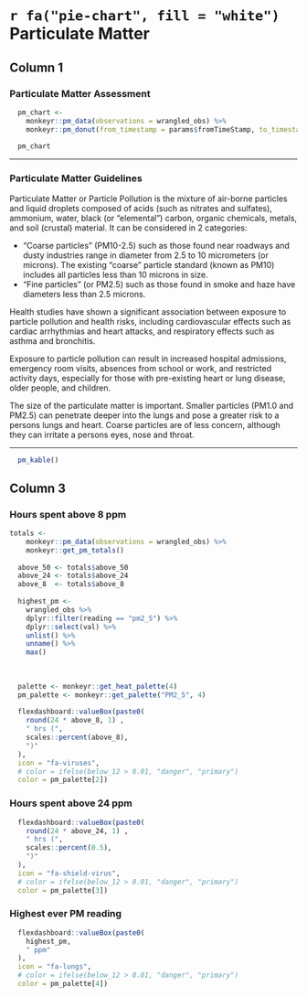 # `r fa("pie-chart", fill = "white")`  Particulate Matter

## Column 1

### Particulate Matter Assessment

```r
  pm_chart <- 
    monkeyr::pm_data(observations = wrangled_obs) %>%
    monkeyr::pm_donut(from_timestamp = params$fromTimeStamp, to_timestamp = params$toTimeStamp)
  
  pm_chart
```

----------

### Particulate Matter Guidelines

Particulate Matter or Particle Pollution is the mixture of air-borne particles and liquid droplets composed of acids (such as nitrates and sulfates), ammonium, water, black (or "elemental") carbon, organic chemicals, metals, and soil (crustal) material. It can be considered in 2 categories:

* "Coarse particles" (PM10-2.5) such as those found near roadways and dusty industries range in diameter from 2.5 to 10 micrometers (or microns). The existing "coarse" particle standard (known as PM10) includes all particles less than 10 microns in size.
* "Fine particles" (or PM2.5) such as those found in smoke and haze have diameters less than 2.5 microns.

Health studies have shown a significant association between exposure to particle pollution and health risks, including cardiovascular effects such as cardiac arrhythmias and heart attacks, and respiratory effects such as asthma and bronchitis.

Exposure to particle pollution can result in increased hospital admissions, emergency room visits, absences from school or work, and restricted activity days, especially for those with pre-existing heart or lung disease, older people, and children.

The size of the particulate matter is important. Smaller particles (PM1.0 and PM2.5) can penetrate deeper into the lungs and pose a greater risk to a persons lungs and heart. Coarse particles are of less concern, although they can irritate a persons eyes, nose and throat.

----------

```r
  pm_kable()
```


## Column 3

### Hours spent above 8 ppm

```r
totals <-
    monkeyr::pm_data(observations = wrangled_obs) %>%
    monkeyr::get_pm_totals()
  
  above_50 <- totals$above_50
  above_24 <- totals$above_24
  above_8  <- totals$above_8
  
  highest_pm <- 
    wrangled_obs %>%
    dplyr::filter(reading == "pm2_5") %>%
    dplyr::select(val) %>%
    unlist() %>%
    unname() %>%
    max()
    
    
  
  palette <- monkeyr::get_heat_palette(4)
  pm_palette <- monkeyr::get_palette("PM2_5", 4)
  
  flexdashboard::valueBox(paste0(
    round(24 * above_8, 1) ,
    " hrs (",
    scales::percent(above_8),
    ")"
  ),
  icon = "fa-viruses",
  # color = ifelse(below_12 > 0.01, "danger", "primary")
  color = pm_palette[2])

```

### Hours spent above 24 ppm

```r
  flexdashboard::valueBox(paste0(
    round(24 * above_24, 1) ,
    " hrs (",
    scales::percent(0.5),
    ")"
  ),
  icon = "fa-shield-virus",
  # color = ifelse(below_12 > 0.01, "danger", "primary")
  color = pm_palette[3])
```

### Highest ever PM reading

```r
  flexdashboard::valueBox(paste0(
    highest_pm,
    " ppm"
  ),
  icon = "fa-lungs",
  # color = ifelse(below_12 > 0.01, "danger", "primary")
  color = pm_palette[4])
```

